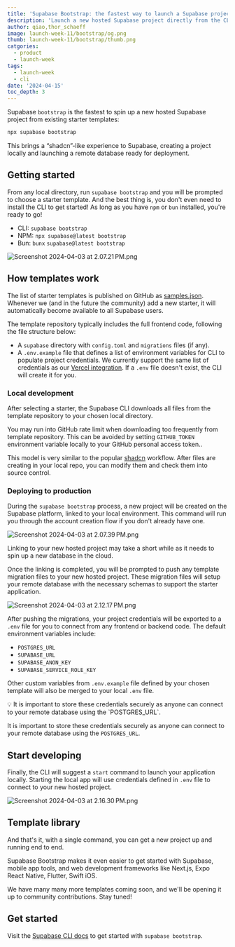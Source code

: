 ```yaml
---
title: 'Supabase Bootstrap: the fastest way to launch a Supabase project'
description: 'Launch a new hosted Supabase project directly from the CLI using pre-built applications.'
author: qiao,thor_schaeff
image: launch-week-11/bootstrap/og.png
thumb: launch-week-11/bootstrap/thumb.png
catgories:
  - product
  - launch-week
tags:
  - launch-week
  - cli
date: '2024-04-15'
toc_depth: 3
---
```


Supabase `bootstrap` is the fastest to spin up a new hosted Supabase project from existing starter templates:

```bash
npx supabase bootstrap
```

This brings a “shadcn”-like experience to Supabase, creating a project locally and launching a remote database ready for deployment.

## Getting started

From any local directory, run `supabase bootstrap` and you will be prompted to choose a starter template. And the best thing is, you don't even need to install the CLI to get started! As long as you have `npm` or `bun` installed, you're ready to go!

- CLI: `supabase bootstrap`
- NPM: `npx supabase@latest bootstrap`
- Bun: `bunx` `supabase@latest bootstrap`

![Screenshot 2024-04-03 at 2.07.21 PM.png](https://prod-files-secure.s3.us-west-2.amazonaws.com/165a3c21-8e38-4d4b-831a-f9bb88a3262b/2fa83736-9668-42e6-b082-3321f99c2834/Screenshot_2024-04-03_at_2.07.21_PM.png)

## How templates work

The list of starter templates is published on GitHub as [samples.json](https://github.com/supabase-community/supabase-samples/blob/main/samples.json). Whenever we (and in the future the community) add a new starter, it will automatically become available to all Supabase users.

The template repository typically includes the full frontend code, following the file structure below:

- A `supabase` directory with `config.toml` and `migrations` files (if any).
- A `.env.example` file that defines a list of environment variables for CLI to populate project credentials. We currently support the same list of credentials as our [Vercel integration](https://vercel.com/integrations/supabase). If a `.env` file doesn't exist, the CLI will create it for you.

### Local development

After selecting a starter, the Supabase CLI downloads all files from the template repository to your chosen local directory.

<Admonition type="note" label="GitHub rate limits">

You may run into GitHub rate limit when downloading too frequently from template repository. This can be avoided by setting `GITHUB_TOKEN` environment variable locally to your GitHub personal access token..

</Admonition>

This model is very similar to the popular [shadcn](https://ui.shadcn.com/) workflow. After files are creating in your local repo, you can modify them and check them into source control.

### Deploying to production

During the `supabase bootstrap` process, a new project will be created on the Supabase platform, linked to your local environment. This command will run you through the account creation flow if you don't already have one.

![Screenshot 2024-04-03 at 2.07.39 PM.png](https://prod-files-secure.s3.us-west-2.amazonaws.com/165a3c21-8e38-4d4b-831a-f9bb88a3262b/aa0b055a-8ea5-4319-a4b2-a2899a943a07/Screenshot_2024-04-03_at_2.07.39_PM.png)

<Admonition type="note" label="Some patience required">

Linking to your new hosted project may take a short while as it needs to spin up a new database in the cloud.

</Admonition>

Once the linking is completed, you will be prompted to push any template migration files to your new hosted project. These migration files will setup your remote database with the necessary schemas to support the starter application.

![Screenshot 2024-04-03 at 2.12.17 PM.png](https://prod-files-secure.s3.us-west-2.amazonaws.com/165a3c21-8e38-4d4b-831a-f9bb88a3262b/ee0c34ef-f7d2-411c-9245-9afa116706df/Screenshot_2024-04-03_at_2.12.17_PM.png)

After pushing the migrations, your project credentials will be exported to a `.env` file for you to connect from any frontend or backend code. The default environment variables include:

- `POSTGRES_URL`
- `SUPABASE_URL`
- `SUPABASE_ANON_KEY`
- `SUPABASE_SERVICE_ROLE_KEY`

Other custom variables from `.env.example` file defined by your chosen template will also be merged to your local `.env` file.

<aside>
💡 It is important to store these credentials securely as anyone can connect to your remote database using the `POSTGRES_URL`.

</aside>

<Admonition type="caution" label="Store credentials securely">

It is important to store these credentials securely as anyone can connect to your remote database using the `POSTGRES_URL`.

</Admonition>

## Start developing

Finally, the CLI will suggest a `start` command to launch your application locally. Starting the local app will use credentials defined in `.env` file to connect to your new hosted project.

![Screenshot 2024-04-03 at 2.16.30 PM.png](https://prod-files-secure.s3.us-west-2.amazonaws.com/165a3c21-8e38-4d4b-831a-f9bb88a3262b/2aeb3a5d-8a3d-4aa5-8fe1-28e7eff54796/Screenshot_2024-04-03_at_2.16.30_PM.png)

## Template library

And that's it, with a single command, you can get a new project up and running end to end.

Supabase Bootstrap makes it even easier to get started with Supabase, mobile app tools, and web development frameworks like Next.js, Expo React Native, Flutter, Swift iOS.

We have many many more templates coming soon, and we'll be opening it up to community contributions. Stay tuned!

## Get started

Visit the [Supabase CLI docs](/docs/guides/cli/getting-started) to get started with `supabase bootstrap`.
